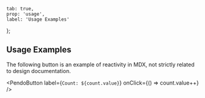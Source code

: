     tab: true,
    prop: 'usage',
    label: 'Usage Examples'
};


## Usage Examples

The following button is an example of reactivity in MDX, not strictly related to design documentation.


<PendoButton label={`Count: ${count.value}`} onClick={() => count.value++} />
